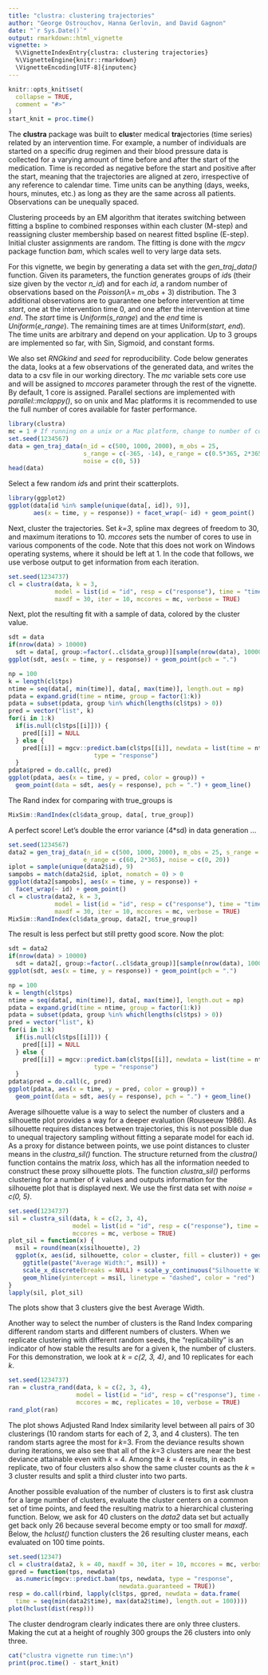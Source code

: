 ```yaml
---
title: "clustra: clustering trajectories"
author: "George Ostrouchov, Hanna Gerlovin, and David Gagnon"
date: "`r Sys.Date()`"
output: rmarkdown::html_vignette
vignette: >
  %\VignetteIndexEntry{clustra: clustering trajectories}
  %\VignetteEngine{knitr::rmarkdown}
  \VignetteEncoding[UTF-8]{inputenc}
---
```


```r
knitr::opts_knit$set(
  collapse = TRUE,
  comment = "#>"
)
start_knit = proc.time()
```
The **clustra** package was built to **clus**ter medical **tra**jectories (time series) related by an intervention time. For example, a number of individuals are started on a specific drug regimen and their blood pressure data is collected for a varying amount of time before and after the start of the medication. Time is recorded as negative before the start and positive after the start, meaning that the trajectories are aligned at zero, irrespective of any reference to calendar time. Time units can be anything (days, weeks, hours, minutes, etc.) as long as they are the same across all patients. Observations can be unequally spaced.  

Clustering proceeds by an EM algorithm that iterates switching between fitting a bspline to combined responses within each cluster (M-step) and reassigning cluster membership based on nearest fitted bspline (E-step). Initial cluster assignments are random. The fitting is done with the *mgcv* package function *bam*, which scales well to very large data sets.

For this vignette, we begin by generating a data set with the *gen_traj_data()* function. Given its parameters, the function generates groups of *id*s (their size given by the vector *n_id*) and for each *id*, a random number of observations based on the *Poisson*($\lambda =$ *m_obs* + 3) distribution. The 3 additional observations are to guarantee one before intervention at time *start*, one at the intervention time 0, and one after the intervention at time *end*. The *start* time is *Uniform*(*s_range*) and the *end* time is *Uniform*(*e_range*). The remaining times are at times Uniform(*start*, *end*). The time units are arbitrary and depend on your application. Up to 3 groups are implemented so far, with Sin, Sigmoid, and constant forms. 

We also set *RNGkind* and *seed* for reproducibility. Code below generates the data, looks at a few observations of the generated data, and writes the data to a csv file in our working directory. The *mc* variable sets core use and will be assigned to *mccores* parameter through the rest of the vignette. By default, 1 core is assigned. Parallel sections are implemented with *parallel::mclappy()*, so on unix and Mac platforms it is recommended to use the full number of cores available for faster performance.
```r
library(clustra)
mc = 1 # If running on a unix or a Mac platform, change to number of cores
set.seed(1234567)
data = gen_traj_data(n_id = c(500, 1000, 2000), m_obs = 25, 
                     s_range = c(-365, -14), e_range = c(0.5*365, 2*365),
                     noise = c(0, 5))
head(data)
```
Select a few random *id*s and print their scatterplots.
```r
library(ggplot2)
ggplot(data[id %in% sample(unique(data[, id]), 9)],
       aes(x = time, y = response)) + facet_wrap(~ id) + geom_point()
```
Next, cluster the trajectories. Set *k=3*, spline max degrees of freedom to 30, and maximum iterations to 10. *mccores* sets the number of cores to use in various components of the code. Note that this does not work on Windows operating systems, where it should be left at 1. In the code that follows, we use verbose output to get information from each iteration.
```r
set.seed(1234737)
cl = clustra(data, k = 3, 
             model = list(id = "id", resp = c("response"), time = "time"),
             maxdf = 30, iter = 10, mccores = mc, verbose = TRUE)
```

Next, plot the resulting fit with a sample of data, colored by the cluster value.
```r
sdt = data
if(nrow(data) > 10000)
  sdt = data[, group:=factor(..cl$data_group)][sample(nrow(data), 10000)]
ggplot(sdt, aes(x = time, y = response)) + geom_point(pch = ".")

np = 100
k = length(cl$tps)
ntime = seq(data[, min(time)], data[, max(time)], length.out = np)
pdata = expand.grid(time = ntime, group = factor(1:k))
pdata = subset(pdata, group %in% which(lengths(cl$tps) > 0))
pred = vector("list", k)
for(i in 1:k) 
  if(is.null(cl$tps[[i]])) {
    pred[[i]] = NULL
  } else {
    pred[[i]] = mgcv::predict.bam(cl$tps[[i]], newdata = list(time = ntime),
                        type = "response")
  }
pdata$pred = do.call(c, pred)
ggplot(pdata, aes(x = time, y = pred, color = group)) + 
  geom_point(data = sdt, aes(y = response), pch = ".") + geom_line()
```
The Rand index for comparing with true_groups is
```r
MixSim::RandIndex(cl$data_group, data[, true_group])
```
A perfect score! Let's double the error variance (4*sd) in data generation ...
```r
set.seed(1234567)
data2 = gen_traj_data(n_id = c(500, 1000, 2000), m_obs = 25, s_range = c(-365, -14),
                     e_range = c(60, 2*365), noise = c(0, 20))
iplot = sample(unique(data2$id), 9)
sampobs = match(data2$id, iplot, nomatch = 0) > 0
ggplot(data2[sampobs], aes(x = time, y = response)) + 
  facet_wrap(~ id) + geom_point()
cl = clustra(data2, k = 3, 
             model = list(id = "id", resp = c("response"), time = "time"),
             maxdf = 30, iter = 10, mccores = mc, verbose = TRUE)
MixSim::RandIndex(cl$data_group, data2[, true_group])
```
The result is less perfect but still pretty good score. Now the plot:
```r
sdt = data2
if(nrow(data) > 10000)
  sdt = data2[, group:=factor(..cl$data_group)][sample(nrow(data), 10000)]
ggplot(sdt, aes(x = time, y = response)) + geom_point(pch = ".")

np = 100
k = length(cl$tps)
ntime = seq(data[, min(time)], data[, max(time)], length.out = np)
pdata = expand.grid(time = ntime, group = factor(1:k))
pdata = subset(pdata, group %in% which(lengths(cl$tps) > 0))
pred = vector("list", k)
for(i in 1:k) 
  if(is.null(cl$tps[[i]])) {
    pred[[i]] = NULL
  } else {
    pred[[i]] = mgcv::predict.bam(cl$tps[[i]], newdata = list(time = ntime),
                        type = "response")
  }
pdata$pred = do.call(c, pred)
ggplot(pdata, aes(x = time, y = pred, color = group)) + 
  geom_point(data = sdt, aes(y = response), pch = ".") + geom_line()
```

Average silhouette value is a way to select the number of clusters and a silhouette plot provides a way for a deeper evaluation (Rouseeuw 1986). As silhouette requires distances between trajectories, this is not possible due to unequal trajectory sampling without fitting a separate model for each id. As a proxy for distance between points, we use point distances to cluster means in the *clustra_sil()* function. The structure returned from the *clustra()* function contains the matrix *loss*, which has all the information needed to construct these proxy silhouette plots. The function *clustra_sil()* performs clustering for a number of *k* values and outputs information for the silhouette plot that is displayed next. We use the first data set with *noise = c(0, 5)*.
```r
set.seed(1234737)
sil = clustra_sil(data, k = c(2, 3, 4), 
                  model = list(id = "id", resp = c("response"), time = "time"),
                  mccores = mc, verbose = TRUE)
plot_sil = function(x) {
  msil = round(mean(x$silhouette), 2)
  ggplot(x, aes(id, silhouette, color = cluster, fill = cluster)) + geom_col() +
    ggtitle(paste("Average Width:", msil)) +
    scale_x_discrete(breaks = NULL) + scale_y_continuous("Silhouette Width") +
    geom_hline(yintercept = msil, linetype = "dashed", color = "red")
}
lapply(sil, plot_sil)
```
The plots show that 3 clusters give the best Average Width.

Another way to select the number of clusters is the Rand Index comparing different random starts and different numbers of clusters. When we replicate clustering with different random seeds, the "replicability" is an indicator of how stable the results are for a given k, the number of clusters. For this demonstration, we look at *k = c(2, 3, 4)*, and 10 replicates for each *k*.
```r
set.seed(1234737)
ran = clustra_rand(data, k = c(2, 3, 4),
                   model = list(id = "id", resp = c("response"), time = "time"),
                   mccores = mc, replicates = 10, verbose = TRUE)
rand_plot(ran)
```
The plot shows Adjusted Rand Index similarity level between all pairs of 30 clusterings (10 random starts for each of 2, 3, and 4 clusters). The ten random starts agree the most for *k*=3. From the deviance results shown during iterations, we also see that all of the *k*=3 clusters are near the best deviance attainable even with *k* = 4. Among the *k* = 4 results, in each replicate, two of four clusters also show the same cluster counts as the *k* = 3 cluster results and split a third cluster into two parts.

Another possible evaluation of the number of clusters is to first ask clustra for a large number of clusters, evaluate the cluster centers on a common set of time points, and feed the resulting matrix to a hierarchical clustering function. Below, we ask for 40 clusters on the *data2* data set but actually get back only 26 because several become empty or too small for *maxdf*. Below, the *hclust()* function clusters the 26 resulting cluster means, each evaluated on 100 time points.
```r
set.seed(12347)
cl = clustra(data2, k = 40, maxdf = 30, iter = 10, mccores = mc, verbose = TRUE)
gpred = function(tps, newdata) 
  as.numeric(mgcv::predict.bam(tps, newdata, type = "response",
                               newdata.guaranteed = TRUE))
resp = do.call(rbind, lapply(cl$tps, gpred, newdata = data.frame(
  time = seq(min(data2$time), max(data2$time), length.out = 100))))
plot(hclust(dist(resp)))
```
The cluster dendrogram clearly indicates there are only three clusters. Making the cut at a height of roughly 300 groups the 26 clusters into only three.
```r
cat("clustra vignette run time:\n")
print(proc.time() - start_knit)
```
